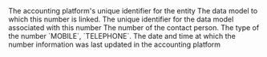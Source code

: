 <ResponseField name="platform_id" type="string" required>
  The accounting platform's unique identifier for the entity
</ResponseField>

<ResponseField name="data_model" type="string">
  The data model to which this number is linked.
</ResponseField>

<ResponseField name="data_model_id" type="string">
  The unique identifier for the data model associated with this number
</ResponseField>

<ResponseField name="number" type="string">
  The number of the contact person.
</ResponseField>

<ResponseField name="type" type="enum">
  The type of the number `MOBILE`, `TELEPHONE`.
</ResponseField>

<ResponseField name="updated_at" type="date" required>
  The date and time at which the number information was last updated in the accounting platform
</ResponseField>
